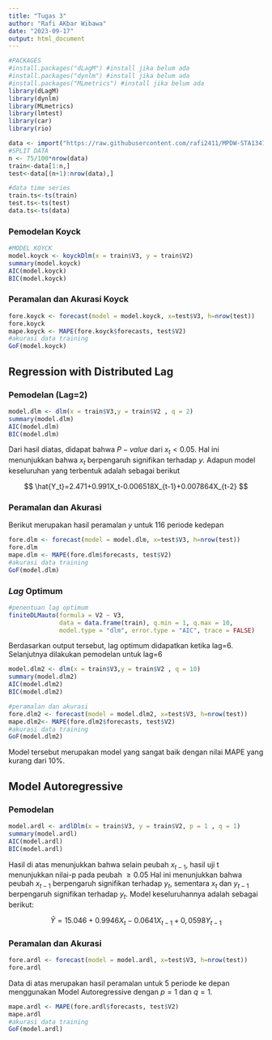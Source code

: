 ```yaml
---
title: "Tugas 3"
author: "Rafi AKbar Wibawa"
date: "2023-09-17"
output: html_document
---
```


```r
#PACKAGES
#install.packages("dLagM") #install jika belum ada
#install.packages("dynlm") #install jika belum ada
#install.packages("MLmetrics") #install jika belum ada
library(dLagM)
library(dynlm)
library(MLmetrics)
library(lmtest)
library(car)
library(rio)
```

```r
data <- import("https://raw.githubusercontent.com/rafi2411/MPDW-STA1341/main/Pertemuan%203/Data/Data%20Mentah%202.csv")
#SPLIT DATA
n <- 75/100*nrow(data)
train<-data[1:n,]
test<-data[(n+1):nrow(data),]
```

```r
#data time series
train.ts<-ts(train)
test.ts<-ts(test)
data.ts<-ts(data)
```

### Pemodelan Koyck


```r
#MODEL KOYCK
model.koyck <- koyckDlm(x = train$V3, y = train$V2)
summary(model.koyck)
AIC(model.koyck)
BIC(model.koyck)
```
### Peramalan dan Akurasi Koyck
```r
fore.koyck <- forecast(model = model.koyck, x=test$V3, h=nrow(test))
fore.koyck
mape.koyck <- MAPE(fore.koyck$forecasts, test$V2)
#akurasi data training
GoF(model.koyck)
```

## Regression with Distributed Lag

### Pemodelan (Lag=2)

```r
model.dlm <- dlm(x = train$V3,y = train$V2 , q = 2)
summary(model.dlm)
AIC(model.dlm)
BIC(model.dlm)
```

Dari hasil diatas, didapat bahwa $P-value$ dari $x_{t}<0.05$. Hal ini menunjukkan bahwa $x_{t}$ berpengaruh signifikan terhadap $y$. Adapun model keseluruhan yang terbentuk adalah sebagai berikut

$$
\hat{Y_t}=2.471+0.991X_t-0.006518X_{t-1}+0.007864X_{t-2}
$$

### Peramalan dan Akurasi

Berikut merupakan hasil peramalan $y$ untuk 116 periode kedepan

```r
fore.dlm <- forecast(model = model.dlm, x=test$V3, h=nrow(test))
fore.dlm
mape.dlm <- MAPE(fore.dlm$forecasts, test$V2)
#akurasi data training
GoF(model.dlm)
```

### *Lag* Optimum

```r
#penentuan lag optimum 
finiteDLMauto(formula = V2 ~ V3,
              data = data.frame(train), q.min = 1, q.max = 10,
              model.type = "dlm", error.type = "AIC", trace = FALSE)
```

Berdasarkan output tersebut, lag optimum didapatkan ketika lag=6. Selanjutnya dilakukan pemodelan untuk lag=6

```r
model.dlm2 <- dlm(x = train$V3,y = train$V2 , q = 10)
summary(model.dlm2)
AIC(model.dlm2)
BIC(model.dlm2)
```

```r
#peramalan dan akurasi
fore.dlm2 <- forecast(model = model.dlm2, x=test$V3, h=nrow(test))
mape.dlm2<- MAPE(fore.dlm2$forecasts, test$V2)
#akurasi data training
GoF(model.dlm2)
```

Model tersebut merupakan model yang sangat baik dengan nilai MAPE yang kurang dari 10%.

## Model Autoregressive

### Pemodelan


```r
model.ardl <- ardlDlm(x = train$V3, y = train$V2, p = 1 , q = 1)
summary(model.ardl)
AIC(model.ardl)
BIC(model.ardl)
```

Hasil di atas menunjukkan bahwa selain peubah $x_{t-1}$, hasil uji t menunjukkan nilai-p pada peubah $\ge0.05$ Hal ini menunjukkan bahwa peubah $x_{t-1}$ berpengaruh signifikan terhadap $y_t$, sementara $x_t$ dan $y_{t-1}$ berpengaruh signifikan terhadap $y_t$. Model keseluruhannya adalah sebagai berikut:

$$
\hat{Y}=15.046+0.9946X_t-0.0641X_{t-1}+0,0598Y_{t-1}
$$

### Peramalan dan Akurasi

```r
fore.ardl <- forecast(model = model.ardl, x=test$V3, h=nrow(test))
fore.ardl
```

Data di atas merupakan hasil peramalan untuk 5 periode ke depan menggunakan Model Autoregressive dengan $p=1$ dan $q=1$.

```r
mape.ardl <- MAPE(fore.ardl$forecasts, test$V2)
mape.ardl
#akurasi data training
GoF(model.ardl)
```
